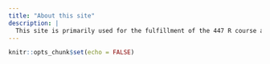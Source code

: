 ---
title: "About this site"
description: |
  This site is primarily used for the fulfillment of the 447 R course at Victoria University of Wellington. 
---

```{r setup, include=FALSE}
knitr::opts_chunk$set(echo = FALSE)
```

